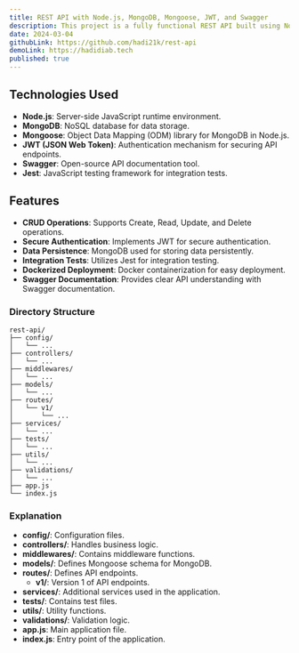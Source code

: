 ```yaml
---
title: REST API with Node.js, MongoDB, Mongoose, JWT, and Swagger
description: This project is a fully functional REST API built using Node.js, MongoDB, Mongoose, JWT, and Swagger. It provides basic CRUD operations, secure authentication using JWT, data persistence with MongoDB, integration tests with Jest, and Dockerization for easy deployment. The Swagger documentation ensures clear understanding of the API endpoints.
date: 2024-03-04
githubLink: https://github.com/hadi21k/rest-api
demoLink: https://hadidiab.tech
published: true
---
```


## Technologies Used
- **Node.js**: Server-side JavaScript runtime environment.
- **MongoDB**: NoSQL database for data storage.
- **Mongoose**: Object Data Mapping (ODM) library for MongoDB in Node.js.
- **JWT (JSON Web Token)**: Authentication mechanism for securing API endpoints.
- **Swagger**: Open-source API documentation tool.
- **Jest**: JavaScript testing framework for integration tests.

## Features
- **CRUD Operations**: Supports Create, Read, Update, and Delete operations.
- **Secure Authentication**: Implements JWT for secure authentication.
- **Data Persistence**: MongoDB used for storing data persistently.
- **Integration Tests**: Utilizes Jest for integration testing.
- **Dockerized Deployment**: Docker containerization for easy deployment.
- **Swagger Documentation**: Provides clear API understanding with Swagger documentation.

### Directory Structure
```
rest-api/
├── config/
│   └── ...
├── controllers/
│   └── ...
├── middlewares/
│   └── ...
├── models/
│   └── ...
├── routes/
│   └── v1/
│       └── ...
├── services/
│   └── ...
├── tests/
│   └── ...
├── utils/
│   └── ...
├── validations/
│   └── ...
├── app.js
└── index.js
```

### Explanation
- **config/**: Configuration files.
- **controllers/**: Handles business logic.
- **middlewares/**: Contains middleware functions.
- **models/**: Defines Mongoose schema for MongoDB.
- **routes/**: Defines API endpoints.
  - **v1/**: Version 1 of API endpoints.
- **services/**: Additional services used in the application.
- **tests/**: Contains test files.
- **utils/**: Utility functions.
- **validations/**: Validation logic.
- **app.js**: Main application file.
- **index.js**: Entry point of the application.